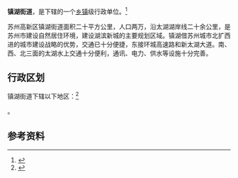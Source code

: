 {{中国乡级行政区|32/05/05/004/000}}

'''镇湖街道'''，是{{PRC admin/fullname|32/05/05/004/000|3}}下辖的一个[[乡镇|乡镇]]级行政单位。<ref>{{PRC admin/ref sgc|{{PRC admin/parent|32/05/05/004/000}}}}</ref>

苏州高新区镇湖街道面积二十平方公里，人口两万，沿太湖湖岸线二十余公里，是苏州市建设自然居住环境，建设湖滨新城的主要规划区域。镇湖借苏州城市北扩西进的城市建设战略的优势，交通已十分便捷，东接环城高速路和新太湖大道。南、西、北三面的太湖水上交通十分便利，通讯、电力、供水等设施十分完善。

== 行政区划 ==

镇湖街道下辖以下地区：<ref>{{PRC admin/ref sgc|32/05/05/004/000}}</ref>

{{PRC admin/children|32/05/05/004/000}}。

== 参考资料 ==

{{reflist}}

{{PRC admin/navcat|32/05/05/004/000}}
{{江苏行政区划小作品}}